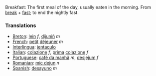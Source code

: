 Breakfast: The first meal of the day, usually eaten in the morning.  From [[break]] + [[fast]]; to end the nightly fast.

===Translations===
*[[Breton]]: [[lein]] ''f'', [[dijuniñ]] ''m''
*[[French]]: [[petit]] [[déjeuner]] ''m''
*[[Interlingua]]: [[jentaculo]]
*[[Italian]]: [[colazione]] ''f'', [[prima]] [[colazione]] ''f''
*[[Portuguese]]: [[café da manhã]] ''m'', [[desjejum]] ''f''
*[[Romanian]]: [[mic dejun]] ''n''
*[[Spanish]]: [[desayuno]] ''m''